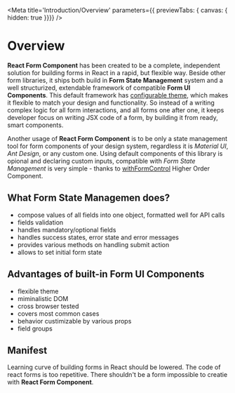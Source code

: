
<Meta
  title='Introduction/Overview'
  parameters={{ previewTabs: { canvas: { hidden: true }}}}
/>

# Overview

**React Form Component** has been created to be a complete, independent solution
for building forms in React in a rapid, but flexible way. Beside other form
libraries, it ships both build in **Form State Management** system and a well
structurized, extendable framework of compatible **Form UI Components**. This
default framework has [configurable theme](/?path=/docs/docs-theming--page),
which makes it flexible to match your design and functionality. So instead of a
writing complex logic for all form interactions, and all forms one after one,
it keeps developer focus on writing JSX code of a form, by building it from
ready, smart components.

Another usage of **React Form Component** is to be only a state management tool
for form components of your design system, regardless it is *Material UI*,
*Ant Design*, or any custom one. Using default components of this library is
opional and declaring custom inputs, compatible with *Form State Management*
is very simple - thanks to [withFormControl](/?path=/docs/docs-custom-inputs--page)
Higher Order Component.

## What Form State Managemen does?

- compose values of all fields into one object, formatted well for API calls
- fields validation
- handles mandatory/optional fields
- handles success states, error state and error messages
- provides various methods on handling submit action
- allows to set initial form state

## Advantages of built-in Form UI Components

- flexible theme
- miminalistic DOM
- cross browser tested
- covers most common cases
- behavior custimizable by various props
- field groups

## Manifest

Learning curve of building forms in React should be lowered.
The code of react forms is too repetitive.
There shouldn't be a form impossible to creatie with **React Form Component**.